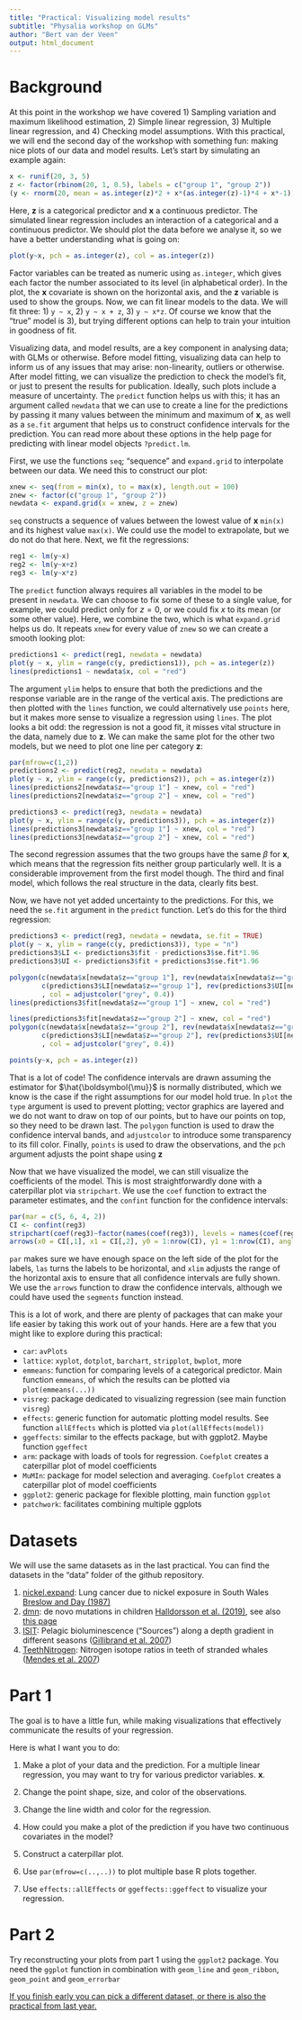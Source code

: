 ```yaml
---
title: "Practical: Visualizing model results"
subtitle: "Physalia workshop on GLMs"
author: "Bert van der Veen"
output: html_document
---
```


# Background

At this point in the workshop we have covered 1) Sampling variation and maximum likelihood estimation, 2) Simple linear regression, 3) Multiple linear regression, and 4) Checking model assumptions. With this practical, we will end the second day of the workshop with something fun: making nice plots of our data and model results. Let's start by simulating an example again:

```r
x <- runif(20, 3, 5)
z <- factor(rbinom(20, 1, 0.5), labels = c("group 1", "group 2"))
(y <- rnorm(20, mean = as.integer(z)*2 + x*(as.integer(z)-1)*4 + x*-1))
```

Here, $\textbf{z}$ is a categorical predictor and $\textbf{x}$ a continuous predictor. The simulated linear regression includes an interaction of a categorical and a continuous predictor. We should plot the data before we analyse it, so we have a better understanding what is going on:

```r
plot(y~x, pch = as.integer(z), col = as.integer(z))
```

Factor variables can be treated as numeric using `as.integer`, which gives each factor the number associated to its level (in alphabetical order). In the plot, the $\textbf{x}$ covariate is shown on the horizontal axis, and the $\textbf{z}$ variable is used to show the groups. Now, we can fit linear models to the data. We will fit three: 1) `y ~ x`, 2) `y ~ x + z`, 3) `y ~ x*z`. Of course we know that the "true" model is 3), but trying different options can help to train your intuition in goodness of fit.

Visualizing data, and model results, are a key component in analysing data; with GLMs or otherwise. Before model fitting, visualizing data can help to inform us of any issues that may arise: non-linearity, outliers or otherwise. After model fitting, we can visualize the prediction to check the model's fit, or just to present the results for publication. Ideally, such plots include a measure of uncertainty. The `predict` function helps us with this; it has an argument called `newdata` that we can use to create a line for the predictions by passing it many values between the minimum and maximum of $\textbf{x}$, as well as a `se.fit` argument that helps us to construct confidence intervals for the prediction. You can read more about these options in the help page for predicting with linear model objects `?predict.lm`.

First, we use the functions `seq`; "sequence" and `expand.grid` to interpolate between our data. We need this to construct our plot:

```r
xnew <- seq(from = min(x), to = max(x), length.out = 100)
znew <- factor(c("group 1", "group 2"))
newdata <- expand.grid(x = xnew, z = znew)
```

`seq` constructs a sequence of values between the lowest value of $\textbf{x}$ `min(x)` and its highest value `max(x)`. We could use the model to extrapolate, but we do not do that here. Next, we fit the regressions:

```r
reg1 <- lm(y~x)
reg2 <- lm(y~x+z)
reg3 <- lm(y~x*z)
```

The `predict` function always requires all variables in the model to be present in `newdata`. We can choose to fix some of these to a single value, for example, we could predict only for $z = 0$, or we could fix $x$ to its mean (or some other value). Here, we combine the two, which is what `expand.grid` helps us do. It repeats `xnew` for every value of `znew` so we can create a smooth looking plot:

```r
predictions1 <- predict(reg1, newdata = newdata)
plot(y ~ x, ylim = range(c(y, predictions1)), pch = as.integer(z))
lines(predictions1 ~ newdata$x, col = "red")
```

The argument `ylim` helps to ensure that both the predictions and the response variable are in the range of the vertical axis. The predictions are then plotted with the `lines` function, we could alternatively use `points` here, but it makes more sense to visualize a regression using `lines`. The plot looks a bit odd: the regression is not a good fit, it misses vital structure in the data, namely due to $\textbf{z}$. We can make the same plot for the other two models, but we need to plot one line per category $\textbf{z}$:

```r
par(mfrow=c(1,2))
predictions2 <- predict(reg2, newdata = newdata)
plot(y ~ x, ylim = range(c(y, predictions2)), pch = as.integer(z))
lines(predictions2[newdata$z=="group 1"] ~ xnew, col = "red")
lines(predictions2[newdata$z=="group 2"] ~ xnew, col = "red")

predictions3 <- predict(reg3, newdata = newdata)
plot(y ~ x, ylim = range(c(y, predictions3)), pch = as.integer(z))
lines(predictions3[newdata$z=="group 1"] ~ xnew, col = "red")
lines(predictions3[newdata$z=="group 2"] ~ xnew, col = "red")
```
The second regression assumes that the two groups have the same $\beta$ for $\textbf{x}$, which means that the regression fits neither group particularly well. It is a considerable improvement from the first model though. The third and final model, which follows the real structure in the data, clearly fits best.

Now, we have not yet added uncertainty to the predictions. For this, we need the `se.fit` argument in the `predict` function. Let's do this for the third regression:

```r
predictions3 <- predict(reg3, newdata = newdata, se.fit = TRUE)
plot(y ~ x, ylim = range(c(y, predictions3)), type = "n")
predictions3$LI <- predictions3$fit - predictions3$se.fit*1.96
predictions3$UI <- predictions3$fit + predictions3$se.fit*1.96

polygon(c(newdata$x[newdata$z=="group 1"], rev(newdata$x[newdata$z=="group 1"])), 
        c(predictions3$LI[newdata$z=="group 1"], rev(predictions3$UI[newdata$z=="group 1"])),
        , col = adjustcolor("grey", 0.4))
lines(predictions3$fit[newdata$z=="group 1"] ~ xnew, col = "red")

lines(predictions3$fit[newdata$z=="group 2"] ~ xnew, col = "red")
polygon(c(newdata$x[newdata$z=="group 2"], rev(newdata$x[newdata$z=="group 2"])), 
        c(predictions3$LI[newdata$z=="group 2"], rev(predictions3$UI[newdata$z=="group 2"])),
        , col = adjustcolor("grey", 0.4))

points(y~x, pch = as.integer(z))
```


That is a lot of code! The confidence intervals are drawn assuming the estimator for $\hat{\boldsymbol{\mu}}$ is normally distributed, which we know is the case if the right assumptions for our model hold true. In `plot` the `type` argument is used to prevent plotting; vector graphics are layered and we do not want to draw on top of our points, but to have our points on top, so they need to be drawn last. The `polygon` function is used to draw the confidence interval bands, and `adjustcolor` to introduce some transparency to its fill color. Finally, `points` is used to draw the observations, and the `pch` argument adjusts the point shape using $\textbf{z}$

Now that we have visualized the model, we can still visualize the coefficients of the model. This is most straightforwardly done with a caterpillar plot via `stripchart`. We use the `coef` function to extract the parameter estimates, and the `confint` function for the confidence intervals:

```r
par(mar = c(5, 6, 4, 2))
CI <- confint(reg3)
stripchart(coef(reg3)~factor(names(coef(reg3)), levels = names(coef(reg3))), las = 1, xlim = c(min(CI), max(CI)))
arrows(x0 = CI[,1], x1 = CI[,2], y0 = 1:nrow(CI), y1 = 1:nrow(CI), angle = 90, code = 3, length = 0.05)
```

`par` makes sure we have enough space on the left side of the plot for the labels, `las` turns the labels to be horizontal, and `xlim` adjusts the range of the horizontal axis to ensure that all confidence intervals are fully shown. We use the `arrows` function to draw the confidence intervals, although we could have used the `segments` function instead.

This is a lot of work, and there are plenty of packages that can make your life easier by taking this work out of your hands. Here are a few that you might like to explore during this practical:

- `car`: `avPlots`
- `lattice`: `xyplot`, `dotplot`, `barchart`, `stripplot`, `bwplot`, more
- `emmeans`: function for comparing levels of a categorical predictor. Main function `emmeans`, of which the results can be plotted via `plot(emmeans(...))`
- `visreg`: package dedicated to visualizing regression (see main function `visreg`)
- `effects`: generic function for automatic plotting model results. See function `allEffects` which is plotted via `plot(allEffects(model))`
- `ggeffects`: similar to the effects package, but with ggplot2. Maybe function `ggeffect`
- `arm`: package with loads of tools for regression. `Coefplot` creates a caterpillar plot of model coefficients
- `MuMIn`: package for model selection and averaging. `Coefplot` creates a caterpillar plot of model coefficients
- `ggplot2`: generic package for flexible plotting, main function `ggplot`
- `patchwork`: facilitates combining multiple ggplots

# Datasets

We will use the same datasets as in the last practical. You can find the datasets in the "data" folder of the github repository.

1. [nickel.expand](https://raw.githubusercontent.com/BertvanderVeen/GLM-workshop/refs/heads/main/data/nickel.expand.csv): Lung cancer due to nickel exposure in South Wales [Breslow and Day (1987)](https://pubmed.ncbi.nlm.nih.gov/3329634/)
2. [dmn](https://raw.githubusercontent.com/BertvanderVeen/GLM-workshop/refs/heads/main/data/dmn.csv): de novo mutations in children [Halldorsson et al. (2019)](https://www.science.org/doi/10.1126/science.aau1043), see also [this page](https://mccoy-lab.github.io/hgv_modules/setup.html)
2. [ISIT](https://raw.githubusercontent.com/BertvanderVeen/GLM-workshop/refs/heads/main/data/ISIT.csv): Pelagic bioluminescence ("Sources") along a depth gradient in different seasons ([Gillibrand et al. 2007](https://www.int-res.com/abstracts/meps/v341/p37-44/))
4. [TeethNitrogen](https://raw.githubusercontent.com/BertvanderVeen/GLM-workshop/refs/heads/main/data/TeethNitrogen.csv): Nitrogen isotope ratios in teeth of stranded whales ([Mendes et al. 2007](https://link.springer.com/article/10.1007/s00442-006-0612-z))

# Part 1

The goal is to have a little fun, while making visualizations that effectively communicate the results of your regression. 

Here is what I want you to do:

1. Make a plot of your data and the prediction. For a multiple linear regression, you may want to try for various predictor variables. $\textbf{x}$.

2. Change the point shape, size, and color of the observations.

3. Change the line width and color for the regression.

4. How could you make a plot of the prediction if you have two continuous covariates in the model?

5. Construct a caterpillar plot.

6. Use `par(mfrow=c(..,..))` to plot multiple base R plots together.

7. Use `effects::allEffects` or `ggeffects::ggeffect` to visualize your regression.

# Part 2

Try reconstructing your plots from part 1 using the `ggplot2` package. You need the `ggplot` function in combination with `geom_line` and `geom_ribbon`, `geom_point` and `geom_errorbar`

[If you finish early you can pick a different dataset, or there is also the practical from last year.](https://htmlpreview.github.io/?https://github.com/BertvanderVeen/GLM-workshop/blob/main/Practicals/2024/5Practical.html) \newline
